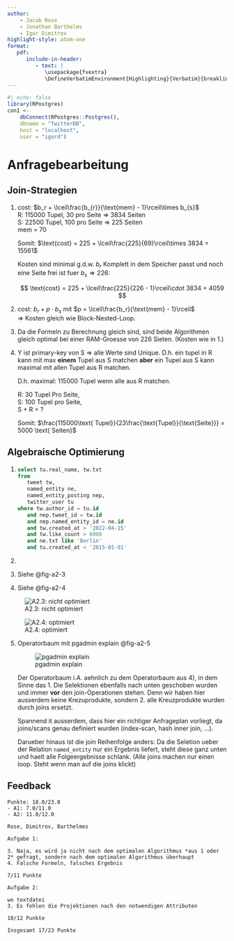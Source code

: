 ```yaml
---
author:
    - Jacob Rose
    - Jonathan Barthelms
    - Igor Dimitrov
highlight-style: atom-one
format:
   pdf:
      include-in-header: 
         - text: |
            \usepackage{fvextra} 
            \DefineVerbatimEnvironment{Highlighting}{Verbatim}{breaklines,commandchars=\\\{\}}
---
```


```r
#| echo: false
library(RPostgres)
con1 <- 
    dbConnect(RPostgres::Postgres(),
    dbname = "TwitterDB",
    host = "localhost",
    user = "igord")
```

# Anfragebearbeitung

## Join-Strategien

1. cost: $b_r + \lceil\frac{b_{r}}{\text{mem} - 1}\rceil\times b_{s}$  
   R: 115000 Tupel, 30 pro Seite $\Rightarrow$ 3834 Seiten  
   S: 22500 Tupel, 100 pro Seite $\Rightarrow$ 225 Seiten  
   mem = 70  

   Somit: $\text{cost} = 225 + \lceil\frac{225}{69}\rceil\times 3834 = 15561$

   Kosten sind minimal g.d.w. $b_r$ Komplett in dem Speicher passt und noch eine
   Seite frei ist fuer $b_s \Rightarrow 226$:

   $$
   \text{cost} = 225 + \lceil\frac{225}{226 - 1}\rceil\cdot 3834 = 4059
   $$

2. cost: $b_r + p \cdot b_s$ mit $p = \lceil\frac{b_r}{\text{mem} - 1}\rceil$  
   $\Rightarrow$ Kosten gleich wie Block-Nested-Loop.

3. Da die Formeln zu Berechnung gleich sind, sind beide Algorithmen gleich optimal
   bei einer RAM-Groesse von 226 Sieten. (Kosten wie in 1.)

4. Y ist primary-key von S $\Rightarrow$ alle Werte sind Unique.
   D.h. ein tupel in R kann mit max **einem** Tupel aus S matchen **aber**
   ein Tupel aus S kann maximal mit allen Tupel aus R matchen. 

   D.h. maximal: 115000 Tupel wenn alle aus R matchen. 

   R: 30 Tupel Pro Seite,  
   S: 100 Tupel pro Seite,  
   S + R = ?

   \begin{align*}
   &r \in R, s \in S, p := \text{Seite}\\
   &30r = p \iff r = \frac{1}{30}p \\
   &100s = p \iff s = \frac{1}{100} \\
   &x(s + r) = p \\
   \Rightarrow  &x(\frac{1}{30}p + \frac{1}{100}p)  = p \\
   \iff &x\frac{13p}{300} = p \\
   \iff  &x \approx 23,07 \approx 23 \text{Tupel} \tag{Annahme: nicht-Spannsaetze}
   \end{align*}

   Somit: $\frac{115000\text{ Tupel}}{23\frac{\text{Tupel}}{\text{Seite}}} = 5000 \text{ Seiten}$
   
## Algebraische Optimierung

1. 
   ```sql
   select tu.real_name, tw.txt
   from 
      tweet tw, 
      named_entity ne, 
      named_entity_posting nep,
      twitter_user tu
   where tw.author_id = tu.id
      and nep.tweet_id = tw.id
      and nep.named_entity_id = ne.id
      and tw.created_at > '2022-04-15'
      and tw.like_count > 6000
      and ne.txt like 'Berlin'
      and tu.created_at < '2015-01-01'
   ```

2. 
   \begin{align*}
   & \pi_{\texttt{tu.real\_name, tw.txt}} \Biggl( \\
   & \quad\quad\sigma_{\substack{\texttt{nep.tweet\_id = tw.id } \wedge \texttt{ tw.author\_id = tu.id} \wedge \\
      \texttt{nep.named\_entity\_id = ne.id } \wedge \texttt{ tw.created\_at > '15.04.2022'} \wedge \\
      \texttt{tw.like\_count } > 6000 \wedge \texttt{ ne.txt like 'Berlin'} \\ 
      \texttt{tu.created\_at < '01.01.2015'}}} \\ 
   & \quad\quad\quad \Bigl(\beta_\texttt{tw}(\texttt{tweet}) \times \beta_{\texttt{ne}}(\texttt{named\_entity}) \\
   & \quad\quad\quad\quad\quad \times \beta_{\texttt{nep}}(\texttt{named\_entity\_posting}\times\beta_{\texttt{tu}}(\texttt{twitter\_user})
      \Bigr) \\
   &\Biggr)
   \end{align*}

3. Siehe @fig-a2-3
4. Siehe @fig-a2-4

::: {layout-ncol=2}
![A2.3: nicht optimiert](imgs/A2.3.png){#fig-a2-3}

![A2.4: optimiert](imgs/A2.4.png){#fig-a2-4}
:::
<!-- 
3. A2.3 Operatorbaum nicht optimiert @fig-a2-3

   ![A2.3](imgs/A2.3.png){#fig-a2-3}

4. A2.4 Operatorbaum optimiert @fig-a2-4

   ![A2.4](imgs/A2.4.png){#fig-a2-4} -->

5. Operatorbaum mit pgadmin explain @fig-a2-5
   
   ![pgadmin explain](imgs/explain.png){#fig-a2-5}

   Der Operatorbaum i.A. aehnlich zu dem Operatorbaum aus 4), in dem Sinne
   das 1. Die Selektionen ebenfalls nach unten geschoben wurden und immer **vor**
   den join-Operationen stehen. Denn wir haben hier ausserdem keine Krezuprodukte, 
   sondern 2. alle Kreuzprodukte wurden durch joins ersetzt.

   Spannend it ausserdem, dass hier ein richtiger Anfrageplan vorliegt, da joins/scans
   genau definiert wurden (index-scan, hash inner join, ...). 

   Darueber hinaus ist die join Reihenfolge anders: Da die Seletion ueber der Relation 
   `named_entity` nur ein Ergebnis liefert, steht diese ganz unten und haelt alle
   Folgeergebnisse schlank. (Alle joins machen nur einen loop. Steht wenn man auf die
   joins klickt)

## Feedback

```text
Punkte: 18.0/23.0
- A1: 7.0/11.0
- A2: 11.0/12.0

Rose, Dimitrov, Barthelmes

Aufgabe 1:

3. Naja, es wird ja nicht nach dem optimalen Algorithmus *aus 1 oder 2* gefragt, sondern nach dem optimalen Algorithmus überhaupt
4. Falsche Formeln, falsches Ergebnis

7/11 Punkte

Aufgabe 2:

wo textdatei
3. Es fehlen die Projektionen nach den notwendigen Attributen

10/12 Punkte

Insgesamt 17/23 Punkte
```